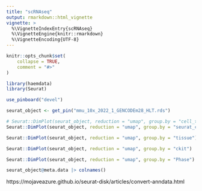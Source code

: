 ```yaml
---
title: "scRNAseq"
output: rmarkdown::html_vignette
vignette: >
  %\VignetteIndexEntry{scRNAseq}
  %\VignetteEngine{knitr::rmarkdown}
  %\VignetteEncoding{UTF-8}
---
```


```r
knitr::opts_chunk$set(
    collapse = TRUE,
    comment = "#>"
)
```

```r
library(haemdata)
library(Seurat)
```

```r
use_pinboard("devel")

seurat_object <- get_pin("mmu_10x_2022_1_GENCODEm28_HLT.rds")

# Seurat::DimPlot(seurat_object, reduction = "umap", group.by = "cell_type")
Seurat::DimPlot(seurat_object, reduction = "umap", group.by = "seurat_clusters")

Seurat::DimPlot(seurat_object, reduction = "umap", group.by = "tissue")

Seurat::DimPlot(seurat_object, reduction = "umap", group.by = "ckit")

Seurat::DimPlot(seurat_object, reduction = "umap", group.by = "Phase")

seurat_object@meta.data |> colnames()
```


https://mojaveazure.github.io/seurat-disk/articles/convert-anndata.html
